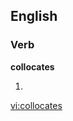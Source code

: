 ==English==

===Verb===
'''collocates'''

# {{third-person singular of|[[collocate]]}}

[[vi:collocates]]